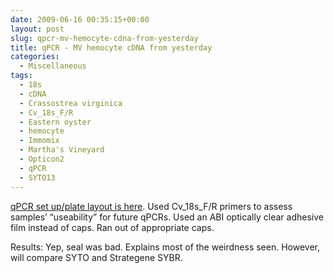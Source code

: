 ```yaml
---
date: 2009-06-16 00:35:15+00:00
layout: post
slug: qpcr-mv-hemocyte-cdna-from-yesterday
title: qPCR - MV hemocyte cDNA from yesterday
categories:
  - Miscellaneous
tags:
  - 18s
  - cDNA
  - Crassostrea virginica
  - Cv_18s_F/R
  - Eastern oyster
  - hemocyte
  - Immomix
  - Martha's Vineyard
  - Opticon2
  - qPCR
  - SYTO13
---
```


[qPCR set up/plate layout is here](https://eagle.fish.washington.edu/Arabidopsis/Notebook%20Workup%20Files/20090615-02.jpg). Used Cv_18s_F/R primers to assess samples' "useability" for future qPCRs. Used an ABI optically clear adhesive film instead of caps. Ran out of appropriate caps.

Results: Yep, seal was bad. Explains most of the weirdness seen. However, will compare SYTO and Strategene SYBR.
